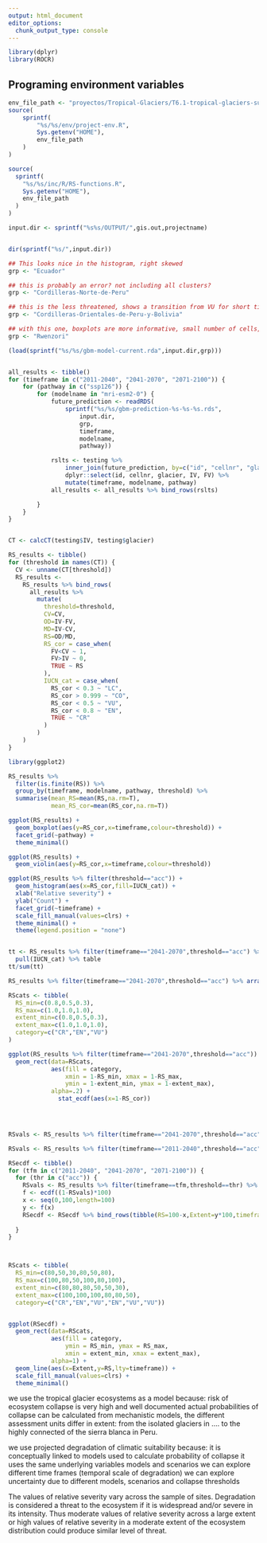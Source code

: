 ```yaml
---
output: html_document
editor_options: 
  chunk_output_type: console
---
```


```r
library(dplyr)
library(ROCR)
```

## Programing environment variables
```r
env_file_path <- "proyectos/Tropical-Glaciers/T6.1-tropical-glaciers-suitability-model/"
source(
    sprintf(
        "%s/%s/env/project-env.R",
        Sys.getenv("HOME"),
        env_file_path
    )
)

source(
  sprintf(
    "%s/%s/inc/R/RS-functions.R",
    Sys.getenv("HOME"),
    env_file_path
  )
)

input.dir <- sprintf("%s%s/OUTPUT/",gis.out,projectname)


dir(sprintf("%s/",input.dir))

## This looks nice in the histogram, right skewed
grp <- "Ecuador"

## this is probably an error? not including all clusters?
grp <- "Cordilleras-Norte-de-Peru"

## this is the less threatened, shows a transition from VU for short time frames to EN in longer timeframes, histogram almost bimodal.
grp <- "Cordilleras-Orientales-de-Peru-y-Bolivia"

## with this one, boxplots are more informative, small number of cells, could actually plot all pathways/models and timefrmaes, to show consistent results?
grp <- "Rwenzori" 

(load(sprintf("%s/%s/gbm-model-current.rda",input.dir,grp)))


all_results <- tibble()
for (timeframe in c("2011-2040", "2041-2070", "2071-2100")) {
    for (pathway in c("ssp126")) {
        for (modelname in "mri-esm2-0") {
            future_prediction <- readRDS(
                sprintf("%s/%s/gbm-prediction-%s-%s-%s.rds",
                    input.dir,
                    grp,
                    timeframe,
                    modelname,
                    pathway))

            rslts <- testing %>% 
                inner_join(future_prediction, by=c("id", "cellnr", "glacier")) %>% 
                dplyr::select(id, cellnr, glacier, IV, FV) %>% 
                mutate(timeframe, modelname, pathway)
            all_results <- all_results %>% bind_rows(rslts)

        }
    }
}


CT <- calcCT(testing$IV, testing$glacier)

RS_results <- tibble()
for (threshold in names(CT)) {
  CV <- unname(CT[threshold])
  RS_results <- 
    RS_results %>% bind_rows(
      all_results %>% 
        mutate(
          threshold=threshold,
          CV=CV,
          OD=IV-FV,
          MD=IV-CV,
          RS=OD/MD,
          RS_cor = case_when(
            FV<CV ~ 1,
            FV>IV ~ 0,
            TRUE ~ RS
          ),
          IUCN_cat = case_when(
            RS_cor < 0.3 ~ "LC",
            RS_cor > 0.999 ~ "CO",
            RS_cor < 0.5 ~ "VU",
            RS_cor < 0.8 ~ "EN",
            TRUE ~ "CR"
          )
        )
    )
}

library(ggplot2)

RS_results %>% 
  filter(is.finite(RS)) %>% 
  group_by(timeframe, modelname, pathway, threshold) %>% 
  summarise(mean_RS=mean(RS,na.rm=T),
            mean_RS_cor=mean(RS_cor,na.rm=T))

ggplot(RS_results) +
  geom_boxplot(aes(y=RS_cor,x=timeframe,colour=threshold)) +
  facet_grid(~pathway) +
  theme_minimal() 

ggplot(RS_results) +
  geom_violin(aes(y=RS_cor,x=timeframe,colour=threshold))

ggplot(RS_results %>% filter(threshold=="acc")) +
  geom_histogram(aes(x=RS_cor,fill=IUCN_cat)) +
  xlab("Relative severity") +
  ylab("Count") +
  facet_grid(~timeframe) +
  scale_fill_manual(values=clrs) +
  theme_minimal() +
  theme(legend.position = "none")


tt <- RS_results %>% filter(timeframe=="2041-2070",threshold=="acc") %>% 
  pull(IUCN_cat) %>% table
tt/sum(tt)

RS_results %>% filter(timeframe=="2041-2070",threshold=="acc") %>% arrange(desc(RS_cor)) %>% select(RS,RS_cor)

RScats <- tibble(
  RS_min=c(0.8,0.5,0.3),
  RS_max=c(1.0,1.0,1.0),
  extent_min=c(0.8,0.5,0.3),
  extent_max=c(1.0,1.0,1.0),
  category=c("CR","EN","VU")
)

ggplot(RS_results %>% filter(timeframe=="2041-2070",threshold=="acc")) +
  geom_rect(data=RScats, 
            aes(fill = category, 
                xmin = 1-RS_min, xmax = 1-RS_max,
                ymin = 1-extent_min, ymax = 1-extent_max),
            alpha=.2) +
              stat_ecdf(aes(x=1-RS_cor)) 


  

RSvals <- RS_results %>% filter(timeframe=="2041-2070",threshold=="acc") %>% pull(RS_cor)

RSvals <- RS_results %>% filter(timeframe=="2011-2040",threshold=="acc") %>% pull(RS_cor)

RSecdf <- tibble()
for (tfm in c("2011-2040", "2041-2070", "2071-2100")) {
  for (thr in c("acc")) {
    RSvals <- RS_results %>% filter(timeframe==tfm,threshold==thr) %>% pull(RS_cor)
    f <- ecdf((1-RSvals)*100)
    x <- seq(0,100,length=100)
    y <- f(x)
    RSecdf <- RSecdf %>% bind_rows(tibble(RS=100-x,Extent=y*100,timeframe=tfm,threshold=thr))
    
  }
}



RScats <- tibble(
  RS_min=c(80,50,30,80,50,80),
  RS_max=c(100,80,50,100,80,100),
  extent_min=c(80,80,80,50,50,30),
  extent_max=c(100,100,100,80,80,50),
  category=c("CR","EN","VU","EN","VU","VU"))


ggplot(RSecdf) +
  geom_rect(data=RScats, 
            aes(fill = category, 
                ymin = RS_min, ymax = RS_max,
                xmin = extent_min, xmax = extent_max),
            alpha=1) +
  geom_line(aes(x=Extent,y=RS,lty=timeframe)) +
  scale_fill_manual(values=clrs) +
  theme_minimal()
```

 we use the tropical glacier ecosystems as a model because:
 risk of ecosystem collapse is very high and well documented
 actual probabilities of collapse can be calculated from mechanistic models,
 the different assessment units differ in extent: from the isolated glaciers in .... to the highly connected of the sierra blanca in Peru.

 we use projected degradation of climatic suitability because:
 it is conceptually linked to models used to calculate probability of collapse
 it uses the same underlying variables models and scenarios
 we can explore different time frames (temporal scale of degradation)
 we can explore uncertainty due to different models, scenarios and collapse thresholds

 The values of relative severity vary across the sample of sites. Degradation is considered a threat to the ecosystem if it is widespread and/or severe in its intensity. Thus moderate values of relative severity across a large extent or high values of relative severity in a moderate extent of the ecosystem distribution could produce similar level of threat.
